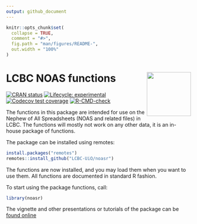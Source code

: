 ```yaml
---
output: github_document
---
```


<!-- README.md is generated from README.Rmd. Please edit that file -->

```r
knitr::opts_chunk$set(
  collapse = TRUE,
  comment = "#>",
  fig.path = "man/figures/README-",
  out.width = "100%"
)
```

# LCBC NOAS functions <img src="man/figures/hex.png" align="right" alt="" width="120" />
<!-- badges: start -->
[![CRAN status](https://www.r-pkg.org/badges/version/noasr)](https://CRAN.R-project.org/package=noasr)
[![Lifecycle: experimental](https://img.shields.io/badge/lifecycle-experimental-orange.svg)](https://www.tidyverse.org/lifecycle/#experimental)
[![Codecov test coverage](https://codecov.io/gh/LCBC-UiO/noasr/branch/main/graph/badge.svg)](https://codecov.io/gh/LCBC-UiO/noasr?branch=main)
[![R-CMD-check](https://github.com/LCBC-UiO/noasr/workflows/R-CMD-check/badge.svg)](https://github.com/LCBC-UiO/noasr/actions)
<!-- badges: end -->

The functions in this package are intended for use on the Nephew of All Spreadsheets (NOAS and related files) in LCBC. The functions will mostly not work on any other data, it is an in-house package of functions.

The package can be installed using remotes:

```r
install.packages("remotes")
remotes::install_github("LCBC-UiO/noasr")
```

The functions are now installed, and you may load them when you want to use them.
All functions are documented in standard R fashion.

To start using the package functions, call: 

```r
library(noasr)
```

The vignette and other presentations or tutorials of the package can be [found online](https://lcbc-uio.github.io/noasr/)
